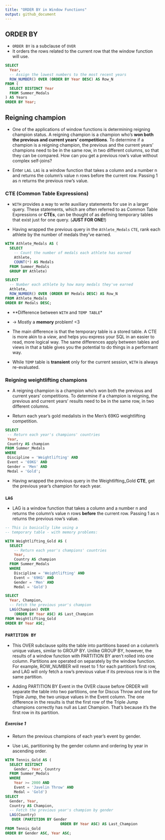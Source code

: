 ```yaml
---
title: "ORDER BY in Window Functions"
output: github_document
---
```


## ORDER BY

* `ORDER BY` is a subclause of `OVER`
* It orders the rows related to the current row that the window function will use.


```sql
SELECT
  Year,
  -- Assign the lowest numbers to the most recent years
  ROW_NUMBER() OVER (ORDER BY Year DESC) AS Row_N
FROM (
  SELECT DISTINCT Year
  FROM Summer_Medals
) AS Years
ORDER BY Year;
```


## Reigning champion

* One of the applications of window functions is determining reigning champion status. A reigning champion is a champion who's **won both the previous and current years' competitions**. To determine if a champion is a reigning champion, the previous and the current years' champions need to be in the same row, in two different columns, so that they can be compared. How can you get a previous row's value without complex self-joins? 

* Enter `LAG`. `LAG` is a window function that takes a column and a number n and returns the column's value n rows before the current row. Passing 1 as n returns the previous row's value.

### CTE (Common Table Expressions)

* `WITH` provides a way to write auxiliary statements for use in a larger query. These statements, which are often referred to as Common Table Expressions or **CTEs**, can be thought of as defining temporary tables that exist just for one query. (**JUST FOR ONE!**)

* Having wrapped the previous query in the `Athlete_Medals` `CTE`, rank each athlete by the number of medals they've earned.

```sql
WITH Athlete_Medals AS (
  SELECT
    -- Count the number of medals each athlete has earned
    Athlete,
    COUNT(*) AS Medals
  FROM Summer_Medals
  GROUP BY Athlete)

SELECT
  -- Number each athlete by how many medals they've earned
  Athlete,
  ROW_NUMBER() OVER (ORDER BY Medals DESC) AS Row_N
FROM Athlete_Medals
ORDER BY Medals DESC;
```

* **Difference between `WITH` and `TEMP TABLE`*
* -> Mostly a **memory** problem! <3 

* The main difference is that the temporary table is a stored table. A CTE is more akin to a *view*, and helps you express your SQL in an easier to read, more logical way. The same differences apply between tables and views in that a table gives you the potential to do things in a performant way.

* While `TEMP` table is **transient** only for the current session, `WITH` is always re-evaluated.

### Reigning weightlifting champions
 * A reigning champion is a champion who's won both the previous and current years' competitions. To determine if a champion is reigning, the previous and current years' results need to be in the same row, in two different columns.

* Return each year's gold medalists in the Men's 69KG weightlifting competition.

 ```sql
SELECT
  -- Return each year's champions' countries
  Year,
  Country AS champion
FROM Summer_Medals
WHERE
  Discipline = 'Weightlifting' AND
  Event = '69KG' AND
  Gender = 'Men' AND
  Medal = 'Gold';
```

* Having wrapped the previous query in the Weightlifting_Gold **CTE**, get the previous year's champion for each year.

### `LAG`

* LAG is a window function that takes a column and a number n and returns the column's value n rows **before** the current row. Passing 1 as n returns the previous row's value.

```sql

-- This is basically like using a 
-- temporary table - with memory problems:

WITH Weightlifting_Gold AS (
  SELECT
    -- Return each year's champions' countries
    Year,
    Country AS champion
  FROM Summer_Medals
  WHERE
    Discipline = 'Weightlifting' AND
    Event = '69KG' AND
    Gender = 'Men' AND
    Medal = 'Gold')

SELECT
  Year, Champion,
  -- Fetch the previous year's champion
  LAG(Champion) OVER
    (ORDER BY Year ASC) AS Last_Champion
FROM Weightlifting_Gold
ORDER BY Year ASC;
```


### `PARTITION BY`

* This OVER subclause splits the table into partitions based on a column's unique values, similar to GROUP BY. Unlike GROUP BY, however, the results of a window function with PARTITION BY aren't rolled into one column. Partitions are operated on separately by the window function. For example, ROW_NUMBER will reset to 1 for each partition's first row, and LAG will only fetch a row's previous value if its previous row is in the same partition.

* Adding PARTITION BY Event in the OVER clause before ORDER will separate the table into two partitions, one for Discus Throw and one for Triple Jump, the two unique values in the Event column. The one difference in the results is that the first row of the Triple Jump champions correctly has null as Last Champion. That's because it's the first row in its partition.

##### Exercise 1

* Return the previous champions of each year's event by gender.

* Use `LAG`, partitioning by the gender column and ordering by year in ascending order.

```sql
WITH Tennis_Gold AS (
  SELECT DISTINCT
    Gender, Year, Country
  FROM Summer_Medals
  WHERE
    Year >= 2000 AND
    Event = 'Javelin Throw' AND
    Medal = 'Gold')
SELECT
  Gender, Year,
  Country AS Champion,
  -- Fetch the previous year's champion by gender
  LAG(Country)
   OVER (PARTITION BY Gender
                         ORDER BY Year ASC) AS Last_Champion
FROM Tennis_Gold
ORDER BY Gender ASC, Year ASC;
```











